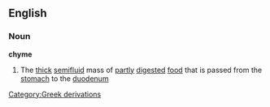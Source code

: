 ==English==
===Noun===
{{wikipedia}}
'''chyme'''
#The [[thick]] [[semi]][[fluid]] mass of [[partly]] [[digest]]ed [[food]] that is passed from the [[stomach]] to the [[duodenum]]
[[Category:Greek derivations]]